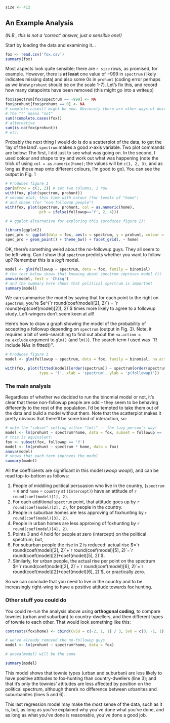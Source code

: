
```{r, include = F}
size <- 412
```

## An Example Analysis

*(N.B., this is not a 'correct' answer, just a sensible one!)*

Start by loading the data and examining it...
```{r}
fox <- read.csv('fox.csv')
summary(fox)
```

Most aspects look quite sensible; there are `r size`\ rows, as promised, for example. However, there is **at least** one value of $-999$ in `spectrum` (likely indicates missing data) and also some 0s in `prohunt` (coding error perhaps as we know `prohunt` should be on the scale 1-7). Let's fix this, and record how many datapoints have been removed (this might go into a writeup)

```{r}
fox$spectrum[fox$spectrum == -999] <- NA
fox$prohunt[fox$prohunt == 0] <- NA
# complete.cases() might be new. Obviously there are other ways of doing it.
# The "!" means "not"
sum(!complete.cases(fox))
# alternative
sum(is.na(fox$prohunt))
# etc.
```

Probably the next thing I would do is do a scatterplot of the data, to get the 'lay of the land'. `spectrum` makes a good $x$-axis variable. Two plot commands are below: The first, I did just to see what was going on. In the second, I used colour and shape to try and work out what was happening (note the trick of using `col = as.numeric(home)`; the values will be `c(1, 2, 3)`, and as long as those map onto different colours, I'm good to go). You can see the output in Fig. 1

```{r, fig.cap="*Figure 1.*\ \ Two scatterplots of `fox`; the second is coloured by `home` (black = country, red = suburban, green = urban) and shaped by whether participants want to participate in the followup (cross = no)."}
# Produces figure 1
par(mfrow = c(1, 2)) # set two columns, 1 row
with(fox, plot(spectrum, prohunt))
# second plot, this time with colour (for levels of "home")
# and shape (for "non-followup people")
with(fox, plot(spectrum, prohunt, col = as.numeric(home),
               pch = ifelse(followup=='Y', 2, 4)))
```



```{r, fig.cap="*Figure 2. *A ggplot alternative to exploring the role of `home` on the relationship between `spectrum` and `prohunt` (also considering `followup`)"}
# A ggplot alternative for exploring this (produces figure 2):

library(ggplot2)
spec_pro <- ggplot(data = fox, aes(x = spectrum, y = prohunt, colour = followup))
spec_pro + geom_point() + theme_bw() + facet_grid(. ~ home)
```

OK, there's something weird about the no-followup guys. They all seem to be left-wing. Can I show that `spectrum` predicts whether you want to follow up? Remember this is a *logit* model.

```{r}
model <- glm(followup ~ spectrum, data = fox, family = binomial)
# the test below shows that knowing about spectrum improves model fit
anova(model, test = 'Chisq')
# and the summary here shows that political spectrum is important
summary(model)
```

We can summarise the model by saying that for each point to the right on `spectrum`, you're $e^{`r round(coef(model)[2], 2)`} = `r round(exp(coef(model)[2]), 2)`$ times more likely to agree to a followup study. Left-wingers don't seem keen at all!

Here's how to draw a graph showing the model of the probability of accepting a followup depending on `spectrum` (output in Fig.\ 3).
Note, it requires a bit of web-searching to find out about the `na.action = na.exclude` argument to `glm()` (and `lm()`). The search term I used was ``R include NAs in fitted()''.

```{r}
# Produces figure 3
model <- glm(followup ~ spectrum, data = fox, family = binomial, na.action = na.exclude)
```

```{r, fig.cap="*Figure 3. *Probability of allowing a followup as a function of `spectrum`: model fit."}
with(fox, plot(fitted(model)[order(spectrum)] ~ spectrum[order(spectrum)],
               type = 'l', xlab = 'spectrum', ylab = 'p(followup)'))
```

### The main analysis

Regardless of whether we decided to run the binomial model or not, it's clear that these non-followup people are odd -- they seem to be behaving differently to the rest of the population. I'd be tempted to take them out of the data and build a model without them. Note that the scatterplot makes it pretty obvious that there'll be some kind of interaction, so:
```{r}
# note the "subset" setting within "lm()" -- the lazy person's way!
model <- lm(prohunt ~ spectrum*home, data = fox, subset = followup == 'Y')
# this is equivalent:
fox <- subset(fox, followup == 'Y')
model <- lm(prohunt ~ spectrum * home, data = fox)
anova(model)
# shows that each term improves the model
summary(model)
```

All the coefficients are significant in this model (*woop woop!*), and can be read top-to-bottom as follows:

  1. People of middling political persuasion who live in the country, (`spectrum` = `0` and `home` = `country` at `(Intercept)`) have an attitude of `r round(coef(model)[1], 2)`.
  2. For each additional `spectrum` point, that attitude goes up by `r round(coef(model)[2], 2)`, for people in the country.
  3. People in suburban homes are less approving of foxhunting by `r round(coef(model)[3], 2)`.
  4. People in urban homes are less approving of foxhunting by `r round(coef(model)[4], 2)`.
  5. Points 3 and 4 hold for people at zero (intercept) on the political spectrum, but,
  6. For suburban people the rise in 2 is reduced: actual rise $=`r round(coef(model)[2], 2)`+`r round(coef(model)[5], 2)`=`r round(coef(model)[2]+coef(model)[5], 2)`$.
  7. Similarly, for urban people, the actual rise per point on the spectrum $=`r round(coef(model)[2], 2)`+`r round(coef(model)[6], 2)`=`r round(coef(model)[2]+coef(model)[6], 2)`$, or practically zero.

So we can conclude that you need to live in the country and to be increasingly right-wing to have a positive attitude towards fox hunting.

### Other stuff you could do
You could re-run the analysis above using **orthogonal coding**, to compare townies (urban and suburban) to country-dwellers, and then different types of townie to each other. That would look something like this:

```{r}
contrasts(fox$home) <- cbind(CvSU = c(-2, 1, 1) / 3, SvU = c(0, -1, 1) / 2)

# we've already removed the no-followup guys
model <- lm(prohunt ~ spectrum*home, data = fox)

# anova(model) will be the same

summary(model)
```

This model shows that townie types (urban and suburban) are less likely to have positive attitudes to fox-hunting than country-dwellers (line 3); and that it's only the townies' attitudes are less affected by position on the political spectrum, although there's no difference between urbanites and suburbanites (lines 5 and 6).

This last regression model may make the *most* sense of the data, such as it is, but, as long as you've explained why you've done what you've done, and as long as what you've done is reasonable, you've done a good job.
